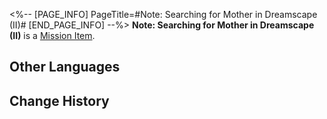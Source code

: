 <%-- [PAGE_INFO]
PageTitle=#Note: Searching for Mother in Dreamscape (II)#
[END_PAGE_INFO] --%>
{{Item Infobox
|id          = 140426
|image       = Item Note- Searching for Mother in Dreamscape (II).png
|type        = Mission Item
|invCategory = Missions
|rarity      = 3
|effect      = 
|description = The father and daughter, seeking their relative's whereabouts in Penacony, inquire about a woman named "Charlotte the Dream Artist." A helpful banker informs them that artists in Penacony often gather in a restricted area known as the "Edge." Perhaps that will be their next destination.
}}
'''Note: Searching for Mother in Dreamscape (II)''' is a [[Mission Item]].

==Other Languages==
{{Other Languages
|en   = Note: Searching for Mother in Dreamscape (II)
|zhs  = 笔记：梦境寻母记•二
|zht  = 筆記：夢境尋母記•二
|ja   = ノート：夢境での母探し・2
|ko   = 노트: 꿈세계에서 엄마를 찾아•2
|es   = Nota: Buscando a mamá en el paisaje onírico II
|fr   = Note : À la recherche d'une mère dans le Pays des rêves (II)
|ru   = Записка: В поисках матери в Мире грёз II
|th   = บันทึก: การตามหาแม่ในแดนฝัน 2
|vi   = Ghi chú: Tìm Mẹ Trong Mơ - 2
|de   = Notiz: Suche nach der Mutter in der Traumlandschaft (II)
|id   = Catatan: Mencari Ibu di Dunia Mimpi 2
|pt   = Anotação: Procurando por Minha Mãe no Mundonírico (II)
}}

==Change History==
{{Change History|2.0}}